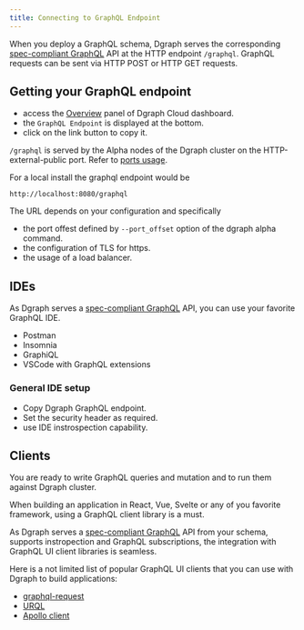 ```yaml
---
title: Connecting to GraphQL Endpoint
---
```


When you deploy a GraphQL schema, Dgraph serves the corresponding
[spec-compliant GraphQL](https://graphql.github.io/graphql-spec/June2018/) API
at the HTTP endpoint `/graphql`. GraphQL requests can be sent via HTTP POST or
HTTP GET requests.

## Getting your GraphQL endpoint

<TabGroup>
<TabItem value="Dgraph Cloud">

- access the [Overview](https://cloud.dgraph.io/_/dashboard) panel of Dgraph
  Cloud dashboard.
- the `GraphQL Endpoint` is displayed at the bottom.
- click on the link button to copy it.

</TabItem>
<TabItem value="On prem">

`/graphql` is served by the Alpha nodes of the Dgraph cluster on the
HTTP-external-public port. Refer to
[ports usage](/graphql/graphql-clients/ports-usage).

For a local install the graphql endpoint would be

```
http://localhost:8080/graphql
```

The URL depends on your configuration and specifically

- the port offest defined by `--port_offset` option of the dgraph alpha command.
- the configuration of TLS for https.
- the usage of a load balancer.

</TabItem>
</TabGroup>

## IDEs

As Dgraph serves a
[spec-compliant GraphQL](https://graphql.github.io/graphql-spec/June2018/) API,
you can use your favorite GraphQL IDE.

- Postman
- Insomnia
- GraphiQL
- VSCode with GraphQL extensions

### General IDE setup

- Copy Dgraph GraphQL endpoint.
- Set the security header as required.
- use IDE instrospection capability.

## Clients

You are ready to write GraphQL queries and mutation and to run them against
Dgraph cluster.

When building an application in React, Vue, Svelte or any of you favorite
framework, using a GraphQL client library is a must.

As Dgraph serves a
[spec-compliant GraphQL](https://graphql.github.io/graphql-spec/June2018/) API
from your schema, supports instropection and GraphQL subscriptions, the
integration with GraphQL UI client libraries is seamless.

Here is a not limited list of popular GraphQL UI clients that you can use with
Dgraph to build applications:

- [graphql-request](https://github.com/jasonkuhrt/graphql-request)
- [URQL](https://github.com/urql-graphql/urql)
- [Apollo client](https://github.com/apollographql/apollo-client)
